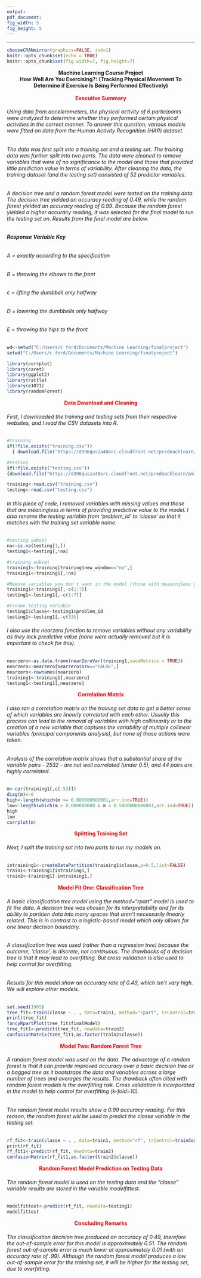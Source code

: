 ---
output: 
pdf_document: 
fig_width: 5
fig_height: 5
---
---
```{r setup, include=FALSE}
chooseCRANmirror(graphics=FALSE, ind=1)
knitr::opts_chunk$set(echo = TRUE)
knitr::opts_chunk$set(fig.width=7, fig.height=7) 
```
<center>
**Machine Learning Course Project**
<br>
**How Well Are You Exercising?:**
**(Tracking Physical Movement To Determine if Exercise Is Being Performed Effectively)**
</center>
<br>
<center><span style="color:red">**Executive Summary**</span></center>
###### Using data from accelerometers, the physical activity of 6 participants were analyzed to determine whether they performed certain physical activities in the correct manner. To answer this question, various models were fitted on data from the Human Activity Recognition (HAR) dataset. 
###### The data was first split into a training set and a testing set. The training data was further split into two parts. The data were cleaned to remove variables that were of no significance to the model and those that provided little prediction value in terms of variability. After cleaning the data, the training dataset (and the testing set) consisted of 52 predictor variables. 
###### A decision tree and a random forest model were tested on the training data. The decision tree yielded an accuracy reading of 0.49, while the random forest yielded an accuracy reading of 0.99. Because the random forest yielded a higher accuracy reading, it was selected for the final model to run the testing set on. Results from the final model are below. 
###### **Response Variable Key**
###### A = exactly according to the specification
###### B = throwing the elbows to the front
###### c = lifting the dumbbell only halfway
###### D = lowering the dumbbells only halfway
###### E = throwing the hips to the front
```{r lib, echo=TRUE,fig.cap="Miles per gallon", message=FALSE}
wd<-setwd("C:/Users/c ford/Documents/Machine Learning/finalproject")
setwd("C:/Users/c ford/Documents/Machine Learning/finalproject")

library(corrplot)
library(caret)
library(ggplot2)
library(rattle)
library(e1071)
library(randomForest)
```
<center><span style="color:red">**Data Download and Cleaning**</span></center>
###### First, I downloaded the training and testing sets from their respective websites, and I read the CSV datasets into R.
``` {r download,echo=TRUE, message=FALSE} 
#training
if(!file.exists("training.csv"))
  { download.file("https://d396qusza40orc.cloudfront.net/predmachlearn/pml-training.csv","training.csv")}

#testing
if(!file.exists("testing.csv"))
{download.file("https://d396qusza40orc.cloudfront.net/predmachlearn/pml-testing.csv","testing.csv")}

training<-read.csv("training.csv")
testing<-read.csv("testing.csv")
```
###### In this piece of code, I removed variables with missing values and those that are meaningless in terms of providing predictive value to the model. I also rename the testing variable from 'problem_id' to 'classe' so that it matches with the training set variable name.
```{r clean, echo=TRUE, message=FALSE}

#testing subset
na<-is.na(testing[1,])
testing1<-testing[,!na]

#training subset
training1<-training[training$new_window=="no",]
training1<-training1[,!na]

#Remove variables you don't want in the model (those with meaningless prediction value, at least for this model)
training1<-training1[,-c(1:7)]
testing1<-testing1[,-c(1:7)]

#rename testing variable
testing1$classe<-testing1$problem_id
testing1<-testing1[,-c(53)]
```
###### I also use the nearzero function to remove variables without any variability as they lack predictive value (none were actually removed but it is important to check for this).
```{r near, echo=TRUE, message=FALSE}
nearzero<-as.data.frame(nearZeroVar(training1,saveMetrics = TRUE))
nearzero<-nearzero[nearzero$nzv=="FALSE",]
nearzero<-rownames(nearzero)
training1<-training1[,nearzero]
testing1<-testing1[,nearzero]
```
<center><span style="color:red">**Correlation Matrix**</span></center>
###### I also ran a correlation matrix on the training set data to get a better sense of which variables are linearly correlated with each other. Usually this process can lead to the removal of variables with high collinearity or to the creation of a new variable that captures the variability of multiple collinear variables (principal components analysis), but none of those actions were taken.
###### Analysis of the correlation matrix shows that a substantial share of the variable pairs - 2532 - are not well correlated (under 0.5), and 44 pairs are highly correlated. 
``` {r cor, echo=TRUE, message=FALSE}
m<-cor(training1[,c(-53)])
diag(m)<-0
high<-length(which(m >= 0.800000000001,arr.ind=TRUE))
low<-length(which(m > 0.000000000 & m < 0.5000000000001,arr.ind=TRUE))
high
low
corrplot(m)
```
<center><span style="color:red">**Splitting Training Set**</span></center>
###### Next, I split the training set into two parts to run my models on.
``` {r split, echo=TRUE, message=FALSE}
intraining1<-createDataPartition(training1$classe,p=0.5,list=FALSE)
train1<-training1[intraining1,]
train2<-training1[-intraining1,]
```
<center><span style="color:red">**Model Fit One: Classification Tree**</span></center>
###### A basic classification tree model using the method="rpart" model is used to fit the data. A decision tree was chosen for its interpretability and for its ability to partition data into many spaces that aren't necessarily linearly related. This is in contrast to a logistic-based model which only allows for one linear decision boundary. 
###### A classification tree was used (rather than a regression tree) because the outcome, 'classe', is discrete, not continuous. The drawbacks of a decision tree is that it may lead to overfitting. But cross validation is also used to help control for overfitting. 
###### Results for this model show an accuracy rate of 0.49, which isn't vary high. We will explore other models. 
``` {r dt, echo=TRUE, message=FALSE}
set.seed(1965) 
tree_fit<-train(classe ~ . , data=train1, method="rpart", trControl=trainControl(method="cv",number=10))
print(tree_fit)
fancyRpartPlot(tree_fit$finalModel)
tree_fit1<-predict(tree_fit, newdata=train2) 
confusionMatrix(tree_fit1,as.factor(train2$classe)) 
```
<center><span style="color:red">**Model Two: Random Forest Tree**</span></center>
###### A random forest model was used on the data. The advantage of a random forest is that it can provide improved accuracy over a basic decision tree or a bagged tree as it bootstraps the data and variables across a large number of trees and averages the results. The drawback often cited with random forest models is the overfitting risk. Cross validation is incorporated in the model to help control for overfitting (k-fold=10).
###### The random forest model results show a 0.99 accuracy reading. For this reason, the random forest will be used to predict the classe variable in the testing set.
```{r rf, echo=TRUE, message=FALSE}
rf_fit<-train(classe ~ . , data=train1, method="rf", trControl=trainControl(method="cv",number=10))
print(rf_fit)
rf_fit1<-predict(rf_fit, newdata=train2) 
confusionMatrix(rf_fit1,as.factor(train2$classe))
```
<center><span style="color:red">**Random Forest Model Prediction on Testing Data**</span></center>
###### The random forest model is used on the testing data and the "classe" variable results are stored in the variable modelfittest.
``` {r mft, echo=TRUE, message=FALSE}
modelfittest<-predict(rf_fit, newdata=testing1)
modelfittest
```
<center><span style="color:red">**Concluding Remarks**</span></center>
###### The classification decision tree produced an accuracy of 0.49, therefore the out-of-sample error for this model is approximately 0.51. The random forest out-of-sample error is much lower at approximately 0.01 (with an accuracy rate of .99). Although the random forest model produces a low out-of-sample error for the training set, it will be higher for the testing set, due to overfitting. 



